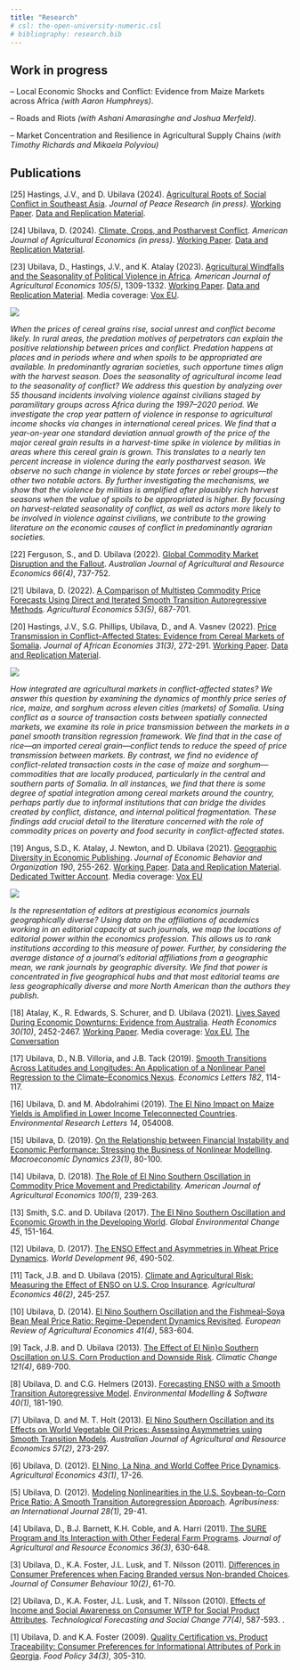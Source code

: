 ```yaml
---
title: "Research"
# csl: the-open-university-numeric.csl
# bibliography: research.bib
---
```

## Work in progress

--\ Local Economic Shocks and Conflict: Evidence from Maize Markets across Africa *(with Aaron Humphreys)*.

--\ Roads and Riots *(with Ashani Amarasinghe and Joshua Merfeld)*.

--\ Market Concentration and Resilience in Agricultural Supply Chains *(with Timothy Richards and Mikaela Polyviou)*

## Publications

[25]\ Hastings, J.V., and D. Ubilava (2024). [Agricultural Roots of Social Conflict in Southeast Asia](https://doi.org/10.1177/00223433241305990){target="_blank"}. *Journal of Peace Research (in press)*. [Working Paper](https://arxiv.org/abs/2304.10027){target="_blank"}. [Data and Replication Material](https://github.com/dubilava/seasia){target="_blank"}.


[24]\ Ubilava, D. (2024). [Climate, Crops, and Postharvest Conflict](https://doi.org/10.1111/ajae.12504){target="_blank"}. *American Journal of Agricultural Economics (in press)*. [Working Paper](https://arxiv.org/abs/2311.16370){target="_blank"}. [Data and Replication Material](https://github.com/dubilava/elnino){target="_blank"}.

[23]\ Ubilava, D., Hastings, J.V., and K. Atalay (2023). [Agricultural Windfalls and the Seasonality of Political Violence in Africa](https://onlinelibrary.wiley.com/doi/full/10.1111/ajae.12364){target="_blank"}. *American Journal of Agricultural Economics 105(5)*, 1309-1332. [Working Paper](https://arxiv.org/abs/2202.07863){target="_blank"}. [Data and Replication Material](https://github.com/dubilava/conflict){target="_blank"}. Media coverage: [Vox EU](https://voxeu.org/article/rising-cereal-prices-and-political-violence-croplands-africa){target="_blank"}.

<div class = "row">
<div class = "col-md-4">
![](Papers/conflict.png)
</div>
<div class = "col-md-8">
*When the prices of cereal grains rise, social unrest and conflict become likely. In rural areas, the predation motives of perpetrators can explain the positive relationship between prices and conflict. Predation happens at places and in periods where and when spoils to be appropriated are available. In predominantly agrarian societies, such opportune times align with the harvest season. Does the seasonality of agricultural income lead to the seasonality of conflict? We address this question by analyzing over 55 thousand incidents involving violence against civilians staged by paramilitary groups across Africa during the 1997–2020 period. We investigate the crop year pattern of violence in response to agricultural income shocks via changes in international cereal prices. We find that a year-on-year one standard deviation annual growth of the price of the major cereal grain results in a harvest-time spike in violence by militias in areas where this cereal grain is grown. This translates to a nearly ten percent increase in violence during the early postharvest season. We observe no such change in violence by state forces or rebel groups—the other two notable actors. By further investigating the mechanisms, we show that the violence by militias is amplified after plausibly rich harvest seasons when the value of spoils to be appropriated is higher. By focusing on harvest-related seasonality of conflict, as well as actors more likely to be involved in violence against civilians, we contribute to the growing literature on the economic causes of conflict in predominantly agrarian societies.*
</div>
</div>

[22]\ Ferguson, S., and D. Ubilava (2022). [Global Commodity Market Disruption and the Fallout](https://doi.org/10.1111/1467-8489.12497){target="_blank"}. *Australian Journal of Agricultural and Resource Economics 66(4)*, 737-752.

[21]\ Ubilava, D. (2022). [A Comparison of Multistep Commodity Price Forecasts Using Direct and Iterated Smooth Transition Autoregressive Methods](https://doi.org/10.1111/agec.12707){target="_blank"}. *Agricultural Economics 53(5)*, 687-701.

[20]\ Hastings, J.V., S.G. Phillips, Ubilava, D., and A. Vasnev (2022). [Price Transmission in Conflict--Affected States: Evidence from Cereal Markets of Somalia](https://doi.org/10.1093/jae/ejab012){target="_blank"}. *Journal of African Economies 31(3)*, 272-291. [Working Paper](https://ideas.repec.org/p/syd/wpaper/2020-16.html){target="_blank"}. [Data and Replication Material](https://github.com/dubilava/somalia){target="_blank"}.

<div class = "row">
<div class = "col-md-4">
![](Papers/somalia.png)
</div>
<div class = "col-md-8">
*How integrated are agricultural markets in conflict-affected states? We answer this question by examining the dynamics of monthly price series of rice, maize, and sorghum across eleven cities (markets) of Somalia. Using conflict as a source of transaction costs between spatially connected markets, we examine its role in price transmission between the markets in a panel smooth transition regression framework. We find that in the case of rice—an imported cereal grain—conflict tends to reduce the speed of price transmission between markets. By contrast, we find no evidence of conflict-related transaction costs in the case of maize and sorghum—commodities that are locally produced, particularly in the central and southern parts of Somalia. In all instances, we find that there is some degree of spatial integration among cereal markets around the country, perhaps partly due to informal institutions that can bridge the divides created by conflict, distance, and internal political fragmentation. These findings add crucial detail to the literature concerned with the role of commodity prices on poverty and food security in conflict-affected states.*
</div>
</div>

[19]\ Angus, S.D., K. Atalay, J. Newton, and D. Ubilava (2021). [Geographic Diversity in Economic Publishing](https://doi.org/10.1016/j.jebo.2021.08.005){target="_blank"}. *Journal of Economic Behavior and Organization 190*, 255-262. [Working Paper](https://dx.doi.org/10.2139/ssrn.3697906){target="_blank"}. [Data and Replication Material](https://github.com/specialistgeneralist/geodiverse){target="_blank"}. [Dedicated Twitter Account](https://twitter.com/geo_diverse){target="_blank"}. Media coverage: [Vox EU](https://voxeu.org/article/geographic-diversity-economics-journals-editorial-boards){target="_blank"}

<div class = "row">
<div class = "col-md-4">
![](Papers/geodiversity.png)
</div>
<div class = "col-md-8">
*Is the representation of editors at prestigious economics journals geographically diverse? Using data on the affiliations of academics working in an editorial capacity at such journals, we map the locations of editorial power within the economics profession. This allows us to rank institutions according to this measure of power. Further, by considering the average distance of a journal's editorial affiliations from a geographic mean, we rank journals by geographic diversity. We find that power is concentrated in five geographical hubs and that most editorial teams are less geographically diverse and more North American than the authors they publish.*
</div>
</div>

[18]\ Atalay, K., R. Edwards, S. Schurer, and D. Ubilava (2021). [Lives Saved During Economic Downturns: Evidence from Australia](https://doi.org/10.1002/hec.4394){target="_blank"}. *Heath Economics 30(10)*, 2452-2467. [Working Paper](https://www.iza.org/publications/dp/13742/lives-saved-during-economic-downturns-evidence-from-australia){target="_blank"}. Media coverage: [Vox EU](https://voxeu.org/article/lives-saved-during-economic-downturns){target="_blank"}, [The Conversation](https://theconversation.com/so-you-think-economic-downturns-cost-lives-our-findings-show-they-dont-149711){target="_blank"}

[17]\ Ubilava, D., N.B. Villoria, and J.B. Tack (2019). [Smooth Transitions Across Latitudes and Longitudes: An Application of a Nonlinear Panel Regression to the Climate–Economics Nexus](https://doi.org/10.1016/j.econlet.2019.06.011){target="_blank"}. *Economics Letters 182*, 114-117.

[16]\ Ubilava, D. and M. Abdolrahimi (2019). [The El Nino Impact on Maize Yields is Amplified in Lower Income Teleconnected Countries](https://iopscience.iop.org/article/10.1088/1748-9326/ab0cd0){target="_blank"}. *Environmental Research Letters 14*, 054008.

[15]\ Ubilava, D. (2019). [On the Relationship between Financial Instability and Economic Performance: Stressing the Business of Nonlinear Modelling](https://doi.org/10.1017/S1365100516001127){target="_blank"}. *Macroeconomic Dynamics 23(1)*, 80-100.

[14]\ Ubilava, D. (2018). [The Role of El Nino Southern Oscillation in Commodity Price Movement and Predictability](https://doi.org/10.1093/ajae/aax060){target="_blank"}. *American Journal of Agricultural Economics 100(1)*, 239-263.

[13]\ Smith, S.C. and D. Ubilava (2017). [The El Nino Southern Oscillation and Economic Growth in the Developing World](https://doi.org/10.1016/j.gloenvcha.2017.05.007){target="_blank"}. *Global Environmental Change 45*, 151-164.

[12]\ Ubilava, D. (2017). [The ENSO Effect and Asymmetries in Wheat Price Dynamics](https://doi.org/10.1016/j.worlddev.2017.03.031){target="_blank"}. *World Development 96*, 490-502.

[11]\ Tack, J.B. and D. Ubilava (2015). [Climate and Agricultural Risk: Measuring the Effect of ENSO on U.S. Crop Insurance](https://doi.org/10.1111/agec.12154){target="_blank"}. *Agricultural Economics 46(2)*, 245-257.

[10]\ Ubilava, D. (2014). [El Nino Southern Oscillation and the Fishmeal--Soya Bean Meal Price Ratio: Regime-Dependent Dynamics Revisited](https://doi.org/10.1093/erae/jbt033){target="_blank"}. *European Review of Agricultural Economics 41(4)*, 583-604.

[9]\ Tack, J.B. and D. Ubilava (2013). [The Effect of El Nin}o Southern Oscillation on U.S. Corn Production and Downside Risk](https://link.springer.com/article/10.1007/s10584-013-0918-x){target="_blank"}. *Climatic Change 121(4)*, 689-700.

[8]\ Ubilava, D. and C.G. Helmers (2013). [Forecasting ENSO with a Smooth Transition Autoregressive Model](https://doi.org/10.1016/j.envsoft.2012.09.008){target="_blank"}. *Environmental Modelling & Software 40(1)*, 181-190.

[7]\ Ubilava, D. and M. T. Holt (2013). [El Nino Southern Oscillation and its Effects on World Vegetable Oil Prices: Assessing Asymmetries using Smooth Transition Models](https://doi.org/10.1111/j.1467-8489.2012.00616.x){target="_blank"}. *Australian Journal of Agricultural and Resource Economics 57(2)*, 273-297.

[6]\ Ubilava, D. (2012). [El Nino, La Nina, and World Coffee Price Dynamics](https://doi.org/10.1111/j.1574-0862.2011.00562.x){target="_blank"}. *Agricultural Economics 43(1)*, 17-26.

[5]\ Ubilava, D. (2012). [Modeling Nonlinearities in the U.S. Soybean-to-Corn Price Ratio: A Smooth Transition Autoregression Approach](https://doi.org/10.1002/agr.20292){target="_blank"}. *Agribusiness: an International Journal 28(1)*, 29-41.

[4]\ Ubilava, D., B.J. Barnett, K.H. Coble, and A. Harri (2011). [The SURE Program and Its Interaction with Other Federal Farm Programs](https://jareonline.org/articles/the-sure-program-and-its-interaction-with-other-federal-farm-programs){target="_blank"}. *Journal of Agricultural and Resource Economics 36(3)*, 630-648.

[3]\ Ubilava, D., K.A. Foster, J.L. Lusk, and T. Nilsson (2011). [Differences in Consumer Preferences when Facing Branded versus Non-branded Choices](https://doi.org/10.1002/cb.349){target="_blank"}. *Journal of Consumer Behaviour 10(2)*, 61-70.

[2]\ Ubilava, D., K.A. Foster, J.L. Lusk, and T. Nilsson (2010). [Effects of Income and Social Awareness on Consumer WTP for Social Product Attributes](https://doi.org/10.1016/j.techfore.2009.02.002){target="_blank"}. *Technological Forecasting and Social Change 77(4)*, 587-593. .

[1]\ Ubilava, D. and K.A. Foster (2009). [Quality Certification vs. Product Traceability: Consumer Preferences for Informational Attributes of Pork in Georgia](https://doi.org/10.1016/j.foodpol.2009.02.002){target="_blank"}. *Food Policy 34(3)*, 305-310.

<!-- ## Work in Progress -->

<!-- The Signal and the Noise of Short--term Climate Forecasts: Evidence from Grain Futures Markets (with Aaron Smith) -->

<!-- A Comparison of Direct and Iterated Multistep Smooth Transition Autoregressive Methods for Forecasting Commodity Prices -->

